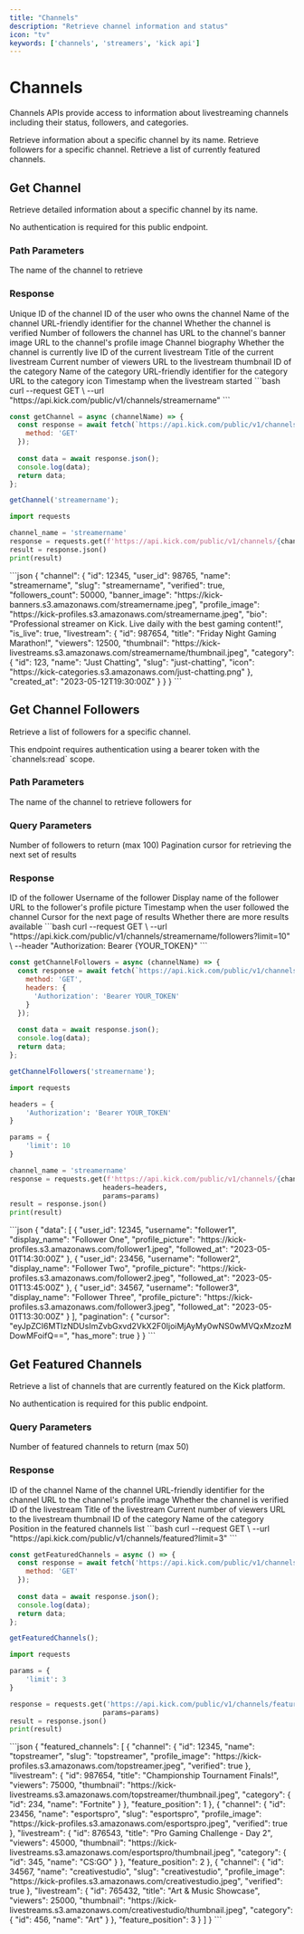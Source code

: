```yaml
---
title: "Channels"
description: "Retrieve channel information and status"
icon: "tv"
keywords: ['channels', 'streamers', 'kick api']
---
```


# Channels

Channels APIs provide access to information about livestreaming channels including their status, followers, and categories.

<Card title="Get Channel" icon="tv" method="GET" path="/channels/{channelname}" api="GET /channels/{channelname}">
  Retrieve information about a specific channel by its name.
</Card>

<Card title="Get Channel Followers" icon="users" method="GET" path="/channels/{channelname}/followers" api="GET /channels/{channelname}/followers">
  Retrieve followers for a specific channel.
</Card>

<Card title="Get Featured Channels" icon="star" method="GET" path="/channels/featured" api="GET /channels/featured">
  Retrieve a list of currently featured channels.
</Card>

## Get Channel

Retrieve detailed information about a specific channel by its name.

<Note>
  No authentication is required for this public endpoint.
</Note>

### Path Parameters

<ParamField path="channelname" type="string" required>
  The name of the channel to retrieve
</ParamField>

### Response

<ResponseField name="channel" type="object">
  <Expandable title="Channel object">
    <ResponseField name="id" type="integer">
      Unique ID of the channel
    </ResponseField>
    <ResponseField name="user_id" type="integer">
      ID of the user who owns the channel
    </ResponseField>
    <ResponseField name="name" type="string">
      Name of the channel
    </ResponseField>
    <ResponseField name="slug" type="string">
      URL-friendly identifier for the channel
    </ResponseField>
    <ResponseField name="verified" type="boolean">
      Whether the channel is verified
    </ResponseField>
    <ResponseField name="followers_count" type="integer">
      Number of followers the channel has
    </ResponseField>
    <ResponseField name="banner_image" type="string">
      URL to the channel's banner image
    </ResponseField>
    <ResponseField name="profile_image" type="string">
      URL to the channel's profile image
    </ResponseField>
    <ResponseField name="bio" type="string">
      Channel biography
    </ResponseField>
    <ResponseField name="is_live" type="boolean">
      Whether the channel is currently live
    </ResponseField>
    <ResponseField name="livestream" type="object">
      <Expandable title="Livestream object (only present if is_live is true)">
        <ResponseField name="id" type="integer">
          ID of the current livestream
        </ResponseField>
        <ResponseField name="title" type="string">
          Title of the current livestream
        </ResponseField>
        <ResponseField name="viewers" type="integer">
          Current number of viewers
        </ResponseField>
        <ResponseField name="thumbnail" type="string">
          URL to the livestream thumbnail
        </ResponseField>
        <ResponseField name="category" type="object">
          <Expandable title="Category object">
            <ResponseField name="id" type="integer">
              ID of the category
            </ResponseField>
            <ResponseField name="name" type="string">
              Name of the category
            </ResponseField>
            <ResponseField name="slug" type="string">
              URL-friendly identifier for the category
            </ResponseField>
            <ResponseField name="icon" type="string">
              URL to the category icon
            </ResponseField>
          </Expandable>
        </ResponseField>
        <ResponseField name="created_at" type="string">
          Timestamp when the livestream started
        </ResponseField>
      </Expandable>
    </ResponseField>
  </Expandable>
</ResponseField>

<RequestExample>
```bash
curl --request GET \
  --url "https://api.kick.com/public/v1/channels/streamername"
```

```javascript
const getChannel = async (channelName) => {
  const response = await fetch(`https://api.kick.com/public/v1/channels/${channelName}`, {
    method: 'GET'
  });
  
  const data = await response.json();
  console.log(data);
  return data;
};

getChannel('streamername');
```

```python
import requests

channel_name = 'streamername'
response = requests.get(f'https://api.kick.com/public/v1/channels/{channel_name}')
result = response.json()
print(result)
```
</RequestExample>

<ResponseExample>
```json
{
  "channel": {
    "id": 12345,
    "user_id": 98765,
    "name": "streamername",
    "slug": "streamername",
    "verified": true,
    "followers_count": 50000,
    "banner_image": "https://kick-banners.s3.amazonaws.com/streamername.jpeg",
    "profile_image": "https://kick-profiles.s3.amazonaws.com/streamername.jpeg",
    "bio": "Professional streamer on Kick. Live daily with the best gaming content!",
    "is_live": true,
    "livestream": {
      "id": 987654,
      "title": "Friday Night Gaming Marathon!",
      "viewers": 12500,
      "thumbnail": "https://kick-livestreams.s3.amazonaws.com/streamername/thumbnail.jpeg",
      "category": {
        "id": 123,
        "name": "Just Chatting",
        "slug": "just-chatting",
        "icon": "https://kick-categories.s3.amazonaws.com/just-chatting.png"
      },
      "created_at": "2023-05-12T19:30:00Z"
    }
  }
}
```
</ResponseExample>

## Get Channel Followers

Retrieve a list of followers for a specific channel.

<Note>
  This endpoint requires authentication using a bearer token with the `channels:read` scope.
</Note>

### Path Parameters

<ParamField path="channelname" type="string" required>
  The name of the channel to retrieve followers for
</ParamField>

### Query Parameters

<ParamField query="limit" type="integer" default="25" initialValue="10">
  Number of followers to return (max 100)
</ParamField>

<ParamField query="cursor" type="string">
  Pagination cursor for retrieving the next set of results
</ParamField>

### Response

<ResponseField name="data" type="array">
  <Expandable title="Array of follower objects">
    <ResponseField name="user_id" type="integer">
      ID of the follower
    </ResponseField>
    <ResponseField name="username" type="string">
      Username of the follower
    </ResponseField>
    <ResponseField name="display_name" type="string">
      Display name of the follower
    </ResponseField>
    <ResponseField name="profile_picture" type="string">
      URL to the follower's profile picture
    </ResponseField>
    <ResponseField name="followed_at" type="string">
      Timestamp when the user followed the channel
    </ResponseField>
  </Expandable>
</ResponseField>

<ResponseField name="pagination" type="object">
  <Expandable title="Pagination object">
    <ResponseField name="cursor" type="string">
      Cursor for the next page of results
    </ResponseField>
    <ResponseField name="has_more" type="boolean">
      Whether there are more results available
    </ResponseField>
  </Expandable>
</ResponseField>

<RequestExample>
```bash
curl --request GET \
  --url "https://api.kick.com/public/v1/channels/streamername/followers?limit=10" \
  --header "Authorization: Bearer {YOUR_TOKEN}"
```

```javascript
const getChannelFollowers = async (channelName) => {
  const response = await fetch(`https://api.kick.com/public/v1/channels/${channelName}/followers?limit=10`, {
    method: 'GET',
    headers: {
      'Authorization': 'Bearer YOUR_TOKEN'
    }
  });
  
  const data = await response.json();
  console.log(data);
  return data;
};

getChannelFollowers('streamername');
```

```python
import requests

headers = {
    'Authorization': 'Bearer YOUR_TOKEN'
}

params = {
    'limit': 10
}

channel_name = 'streamername'
response = requests.get(f'https://api.kick.com/public/v1/channels/{channel_name}/followers', 
                       headers=headers,
                       params=params)
result = response.json()
print(result)
```
</RequestExample>

<ResponseExample>
```json
{
  "data": [
    {
      "user_id": 12345,
      "username": "follower1",
      "display_name": "Follower One",
      "profile_picture": "https://kick-profiles.s3.amazonaws.com/follower1.jpeg",
      "followed_at": "2023-05-01T14:30:00Z"
    },
    {
      "user_id": 23456,
      "username": "follower2",
      "display_name": "Follower Two",
      "profile_picture": "https://kick-profiles.s3.amazonaws.com/follower2.jpeg",
      "followed_at": "2023-05-01T13:45:00Z"
    },
    {
      "user_id": 34567,
      "username": "follower3",
      "display_name": "Follower Three",
      "profile_picture": "https://kick-profiles.s3.amazonaws.com/follower3.jpeg",
      "followed_at": "2023-05-01T13:30:00Z"
    }
  ],
  "pagination": {
    "cursor": "eyJpZCI6MTIzNDUsImZvbGxvd2VkX2F0IjoiMjAyMy0wNS0wMVQxMzozMDowMFoifQ==",
    "has_more": true
  }
}
```
</ResponseExample>

## Get Featured Channels

Retrieve a list of channels that are currently featured on the Kick platform.

<Note>
  No authentication is required for this public endpoint.
</Note>

### Query Parameters

<ParamField query="limit" type="integer" default="10" initialValue="3">
  Number of featured channels to return (max 50)
</ParamField>

### Response

<ResponseField name="featured_channels" type="array">
  <Expandable title="Array of featured channel objects">
    <ResponseField name="channel" type="object">
      <Expandable title="Channel object">
        <ResponseField name="id" type="integer">
          ID of the channel
        </ResponseField>
        <ResponseField name="name" type="string">
          Name of the channel
        </ResponseField>
        <ResponseField name="slug" type="string">
          URL-friendly identifier for the channel
        </ResponseField>
        <ResponseField name="profile_image" type="string">
          URL to the channel's profile image
        </ResponseField>
        <ResponseField name="verified" type="boolean">
          Whether the channel is verified
        </ResponseField>
      </Expandable>
    </ResponseField>
    <ResponseField name="livestream" type="object">
      <Expandable title="Livestream object">
        <ResponseField name="id" type="integer">
          ID of the livestream
        </ResponseField>
        <ResponseField name="title" type="string">
          Title of the livestream
        </ResponseField>
        <ResponseField name="viewers" type="integer">
          Current number of viewers
        </ResponseField>
        <ResponseField name="thumbnail" type="string">
          URL to the livestream thumbnail
        </ResponseField>
        <ResponseField name="category" type="object">
          <Expandable title="Category object">
            <ResponseField name="id" type="integer">
              ID of the category
            </ResponseField>
            <ResponseField name="name" type="string">
              Name of the category
            </ResponseField>
          </Expandable>
        </ResponseField>
      </Expandable>
    </ResponseField>
    <ResponseField name="feature_position" type="integer">
      Position in the featured channels list
    </ResponseField>
  </Expandable>
</ResponseField>

<RequestExample>
```bash
curl --request GET \
  --url "https://api.kick.com/public/v1/channels/featured?limit=3"
```

```javascript
const getFeaturedChannels = async () => {
  const response = await fetch('https://api.kick.com/public/v1/channels/featured?limit=3', {
    method: 'GET'
  });
  
  const data = await response.json();
  console.log(data);
  return data;
};

getFeaturedChannels();
```

```python
import requests

params = {
    'limit': 3
}

response = requests.get('https://api.kick.com/public/v1/channels/featured', 
                       params=params)
result = response.json()
print(result)
```
</RequestExample>

<ResponseExample>
```json
{
  "featured_channels": [
    {
      "channel": {
        "id": 12345,
        "name": "topstreamer",
        "slug": "topstreamer",
        "profile_image": "https://kick-profiles.s3.amazonaws.com/topstreamer.jpeg",
        "verified": true
      },
      "livestream": {
        "id": 987654,
        "title": "Championship Tournament Finals!",
        "viewers": 75000,
        "thumbnail": "https://kick-livestreams.s3.amazonaws.com/topstreamer/thumbnail.jpeg",
        "category": {
          "id": 234,
          "name": "Fortnite"
        }
      },
      "feature_position": 1
    },
    {
      "channel": {
        "id": 23456,
        "name": "esportspro",
        "slug": "esportspro",
        "profile_image": "https://kick-profiles.s3.amazonaws.com/esportspro.jpeg",
        "verified": true
      },
      "livestream": {
        "id": 876543,
        "title": "Pro Gaming Challenge - Day 2",
        "viewers": 45000,
        "thumbnail": "https://kick-livestreams.s3.amazonaws.com/esportspro/thumbnail.jpeg",
        "category": {
          "id": 345,
          "name": "CS:GO"
        }
      },
      "feature_position": 2
    },
    {
      "channel": {
        "id": 34567,
        "name": "creativestudio",
        "slug": "creativestudio",
        "profile_image": "https://kick-profiles.s3.amazonaws.com/creativestudio.jpeg",
        "verified": true
      },
      "livestream": {
        "id": 765432,
        "title": "Art & Music Showcase",
        "viewers": 25000,
        "thumbnail": "https://kick-livestreams.s3.amazonaws.com/creativestudio/thumbnail.jpeg",
        "category": {
          "id": 456,
          "name": "Art"
        }
      },
      "feature_position": 3
    }
  ]
}
```
</ResponseExample>

